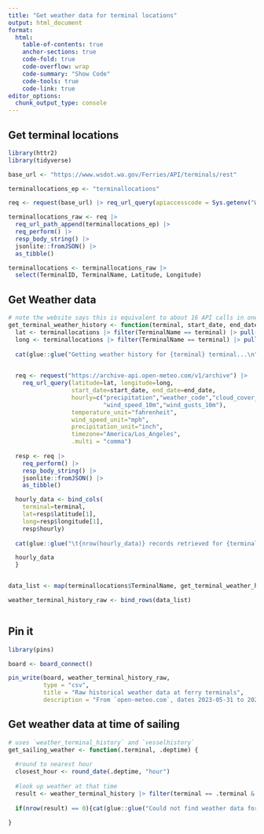 ```yaml
---
title: "Get weather data for terminal locations"
output: html_document
format:
  html:
    table-of-contents: true
    anchor-sections: true
    code-fold: true
    code-overflow: wrap
    code-summary: "Show Code"
    code-tools: true
    code-link: true
editor_options: 
  chunk_output_type: console
---
```



## Get terminal locations
```r

library(httr2)
library(tidyverse)

base_url <- "https://www.wsdot.wa.gov/Ferries/API/terminals/rest"

terminallocations_ep <- "terminallocations"

req <- request(base_url) |> req_url_query(apiaccesscode = Sys.getenv("WSDOT_ACCESS_CODE"))

terminallocations_raw <- req |> 
  req_url_path_append(terminallocations_ep) |> 
  req_perform() |> 
  resp_body_string() |> 
  jsonlite::fromJSON() |> 
  as_tibble()

terminallocations <- terminallocations_raw |> 
  select(TerminalID, TerminalName, Latitude, Longitude)

```


## Get Weather data

```r

# note the website says this is equivalent to about 16 API calls in one. Limit is 600 per min, 5k per hour, 10k per day
get_terminal_weather_history <- function(terminal, start_date, end_date) {
  lat <- terminallocations |> filter(TerminalName == terminal) |> pull(Latitude)
  long <- terminallocations |> filter(TerminalName == terminal) |> pull(Longitude)
  
  cat(glue::glue("Getting weather history for {terminal} terminal...\n"))

  
  req <- request("https://archive-api.open-meteo.com/v1/archive") |> 
    req_url_query(latitude=lat, longitude=long,
                  start_date=start_date, end_date=end_date,
                  hourly=c("precipitation","weather_code","cloud_cover_low",
                           "wind_speed_10m","wind_gusts_10m"),
                  temperature_unit="fahrenheit",
                  wind_speed_unit="mph",
                  precipitation_unit="inch", 
                  timezone="America/Los_Angeles",
                  .multi = "comma")
  
  resp <- req |> 
    req_perform() |> 
    resp_body_string() |> 
    jsonlite::fromJSON() |> 
    as_tibble()

  hourly_data <- bind_cols(
    terminal=terminal,
    lat=resp$latitude[1],
    long=resp$longitude[1],
    resp$hourly) 
    
  cat(glue::glue("\t{nrow(hourly_data)} records retrieved for {terminal}"),"\n")

  hourly_data
  }


data_list <- map(terminallocations$TerminalName, get_terminal_weather_history, "2023-05-31", "2024-05-31")

weather_terminal_history_raw <- bind_rows(data_list) 



```


## Pin it

```r
library(pins)

board <- board_connect()

pin_write(board, weather_terminal_history_raw,
          type = "csv",
          title = "Raw historical weather data at ferry terminals",
          description = "From `open-meteo.com`, dates 2023-05-31 to 2024-05-31")

```

## Get weather data at time of sailing

```r

# uses `weather_terminal_history` and `vesselhistory`
get_sailing_weather <- function(.terminal, .deptime) {
  
  #round to nearest hour
  closest_hour <- round_date(.deptime, "hour")
  
  #look up weather at that time
  result <- weather_terminal_history |> filter(terminal == .terminal & time == closest_hour)
  
  if(nrow(result) == 0){cat(glue::glue("Could not find weather data for {.terminal} on {.deptime}!"))}
  
}


```

